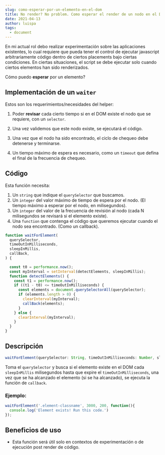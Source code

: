 ```yaml
---
slug: como-esperar-por-un-elemento-en-el-dom
title: No render? No problem. Como esperar el render de un nodo en el DOM.
date: 2021-04-13
author: luispa
tags:
  - document
---
```

En mi actual rol debo realizar experimentación sobre las aplicaciones existentes, lo cual requiere que pueda tener el control de ejecutar javascript arbitrariamente código dentro de ciertos placements bajo ciertas condiciones. En ciertas situaciones, el script se debe ejecutar solo cuando ciertos elementos han sido renderizados.

Cómo puedo **esperar** por un elemento?

## Implementación de un `waiter`

Estos son los requerimientos/necesidades del helper:

1. Poder **revisar** cada cierto tiempo si en el DOM existe el nodo que se requiere, con un `selector`.

2. Una vez validemos que este nodo existe, se ejecutará el código.

3. Una vez que el nodo ha sido encontrado, el ciclo de chequeo debe detenerse y terminarse.

4. Un tiempo máximo de espera es necesario, como un `timeout` que defina el final de la frecuencia de chequeo.

## Código

Esta función necesita:

1. Un `string` que indique el `querySelector` que buscamos.
2. Un `integer` del valor máximo de tiempo de espera por el nodo. (El tiempo máximo a esperar por el nodo, en milisegundos).
3. Un `integer` del valor de la frecuencia de revisión al nodo (cada N milisegundos se revisará si el elemento existe).
4. Una `function` que contenga el código que queremos ejecutar cuando el nodo sea encontrado. (Como un callback).

```javascript
function waitForElement(
  querySelector,
  timeOutInMilliseconds,
  sleepInMillis,
  callBack,
) {

  const t0 = performance.now(); 
  const myInterval = setInterval(detectElements, sleepInMillis);
  function detectElements() {
    const t1 = performance.now();
    if ((t1 - t0) <= timeOutInMilliseconds) {
      const elements = document.querySelectorAll(querySelector);
      if (elements.length > 0) {
        clearInterval(myInterval);
        callBack(elements);
      }
    } else {
      clearInterval(myInterval);
    }
  }
}
```

## Descripción 

```javascript
waitForElement(querySelector: String, timeOutInMilliseconds: Number, sleepInMillis: Number, callback: Function)
```

Toma el `querySelector` y busca si el elemento existe en el DOM cada `sleepInMillis` milisegundos hasta que expire el `timeOutInMilliseconds`, una vez que se ha alcanzado el elemento (si se ha alcanzado), se ejecuta la función de `callback`.

### Ejemplo:

```javascript
waitForElement('.element-classname', 3000, 200, function(){
  console.log('Element exists! Run this code.')
});
```

## Beneficios de uso
- Esta función será útil solo en contextos de experimentación o de ejecución post render de código.






